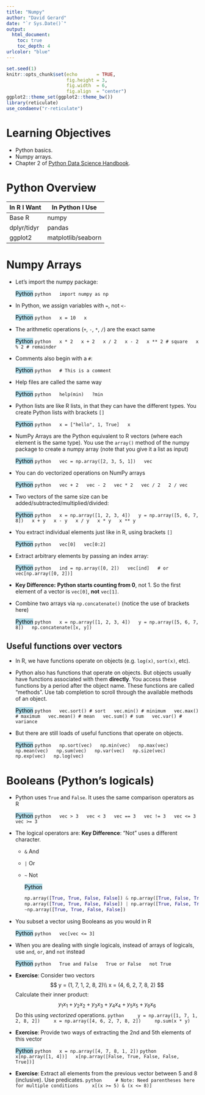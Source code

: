 ```yaml
---
title: "Numpy"
author: "David Gerard"
date: "`r Sys.Date()`"
output:  
  html_document:
    toc: true
    toc_depth: 4
urlcolor: "blue"
---
```



```r
set.seed(1)
knitr::opts_chunk$set(echo       = TRUE, 
                      fig.height = 3, 
                      fig.width  = 6,
                      fig.align  = "center")
ggplot2::theme_set(ggplot2::theme_bw())
library(reticulate)
use_condaenv("r-reticulate")
```

# Learning Objectives

- Python basics.
- Numpy arrays.
- Chapter 2 of [Python Data Science Handbook](https://jakevdp.github.io/PythonDataScienceHandbook/).

# Python Overview

| In R I Want | In Python I Use |
|-------------|-----------------|
| Base R      | numpy           |
| dplyr/tidyr | pandas          |
| ggplot2     | matplotlib/seaborn |

# Numpy Arrays

- Let's import the numpy package:

    <mark style="background-color: lightblue">Python</mark>
    ```python
    import numpy as np
    ```

- In Python, we assign variables with `=`, not `<-`

    <mark style="background-color: lightblue">Python</mark>
    ```python
    x = 10
    x
    ```
    
- The arithmetic operations (`+`, `-`, `*`, `/`) are the exact same

    <mark style="background-color: lightblue">Python</mark>
    ```python
    x * 2
    x + 2
    x / 2
    x - 2
    x ** 2 # square
    x % 2 # remainder
    ```
    
- Comments also begin with a `#`:

    <mark style="background-color: lightblue">Python</mark>
    ```python
    # This is a comment
    ```
    
- Help files are called the same way

    <mark style="background-color: lightblue">Python</mark>
    ```python
    help(min)
    ?min
    ```

- Python lists are like R lists, in that they can have the different types. 
  You create Python lists with brackets `[]`
  
    <mark style="background-color: lightblue">Python</mark>
    ```python
    x = ["hello", 1, True]
    x
    ```

- NumPy Arrays are the Python equivalent to R vectors (where each element
  is the same type). You use the `array()` method of the numpy package to 
  create a numpy array (note that you give it a list as input)
  
    <mark style="background-color: lightblue">Python</mark>
    ```python
    vec = np.array([2, 3, 5, 1])
    vec
    ```
    
- You can do vectorized operations on NumPy arrays

    <mark style="background-color: lightblue">Python</mark>
    ```python
    vec + 2
    vec - 2
    vec * 2
    vec / 2
    2 / vec
    ```
    
- Two vectors of the same size can be added/subtracted/multiplied/divided:

    <mark style="background-color: lightblue">Python</mark>
    ```python
    x = np.array([1, 2, 3, 4])
    y = np.array([5, 6, 7, 8])
    x + y
    x - y
    x / y
    x * y
    x ** y
    ```

- You extract individual elements just like in R, using brackets `[]`

    <mark style="background-color: lightblue">Python</mark>
    ```python
    vec[0]
    vec[0:2]
    ```
    
- Extract arbitrary elements by passing an index array:

    <mark style="background-color: lightblue">Python</mark>
    ```python
    ind = np.array([0, 2])
    vec[ind]
    # or
    vec[np.array([0, 2])]
    ```

- **Key Difference:** **Python starts counting from 0**, not 1. So the first element
  of a vector is `vec[0]`, **not** `vec[1]`.

- Combine two arrays via `np.concatenate()` (notice the use of brackets here)

    <mark style="background-color: lightblue">Python</mark>
    ```python
    x = np.array([1, 2, 3, 4])
    y = np.array([5, 6, 7, 8])
    np.concatenate([x, y])
    ```
    
## Useful functions over vectors

- In R, we have functions operate on objects (e.g. `log(x)`, `sort(x)`, etc).

- Python also has functions that operate on objects. 
  But objects usually have functions associated with them **directly**. 
  You access these functions by a period after the object name. 
  These functions are called "methods". Use tab completion to scroll
  through the available methods of an object.

    <mark style="background-color: lightblue">Python</mark>
    ```python
    vec.sort() # sort
    vec.min() # minimum
    vec.max() # maximum
    vec.mean() # mean
    vec.sum() # sum
    vec.var() # variance
    ```

- But there are still loads of useful functions that operate on objects.

    <mark style="background-color: lightblue">Python</mark>
    ```python
    np.sort(vec)
    np.min(vec)
    np.max(vec)
    np.mean(vec)
    np.sum(vec)
    np.var(vec)
    np.size(vec)
    np.exp(vec)
    np.log(vec)
    ```
    
# Booleans (Python's logicals)

- Python uses `True` and `False`. It uses the same comparison operators as R

    <mark style="background-color: lightblue">Python</mark>
    ```python
    vec > 3
    vec < 3
    vec == 3
    vec != 3
    vec <= 3
    vec >= 3
    ```


- The logical operators are: **Key Difference**: "Not" uses a different character.
  - `&` And
  - `|` Or
  - `~` Not
  
    <mark style="background-color: lightblue">Python</mark>
    ```python
    np.array([True, True, False, False]) & np.array([True, False, True, False])
    np.array([True, True, False, False]) | np.array([True, False, True, False])
    ~np.array([True, True, False, False])
    ```

- You subset a vector using Booleans as you would in R
  
    <mark style="background-color: lightblue">Python</mark>
    ```python
    vec[vec <= 3]
    ```
    
- When you are dealing with single logicals, instead of arrays of logicals,
  use `and`, `or`, and `not` instead
   
    <mark style="background-color: lightblue">Python</mark>
    ```python
    True and False
    True or False
    not True
    ```

- **Exercise**: Consider two vectors
    $$
    y = (1, 7, 1, 2, 8, 2)\\
    x = (4, 6, 2, 7, 8, 2)
    $$
    Calculate their inner product:
    $$
    y_1x_1 + y_2x_2 + y_3x_3 + y_4x_4 + y_5x_5 + y_6x_6
    $$
    Do this using *vectorized* operations.
    ```python
    y = np.array([1, 7, 1, 2, 8, 2])
    x = np.array([4, 6, 2, 7, 8, 2])
    np.sum(x * y)
    ```

- **Exercise**: Provide two ways of extracting the 2nd and 5th elements of this vector

    <mark style="background-color: lightblue">Python</mark>
    ```python
    x = np.array([4, 7, 8, 1, 2])
    ```
    ```python
    x[np.array([1, 4])]
    x[np.array([False, True, False, False, True])]
    ```
    
    
- **Exercise**: Extract all elements from the previous vector between 5 and 8 (inclusive). Use predicates.
    ```python
    # Note: Need parentheses here for multiple conditions
    x[(x >= 5) & (x <= 8)]
    ```

